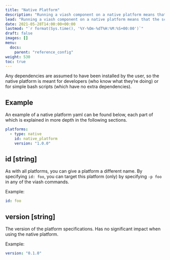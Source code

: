 ```yaml
---
title: "Native Platform"
description: "Running a viash component on a native platform means that the script will be executed in your current environment."
lead: "Running a viash component on a native platform means that the script will be executed in your current environment."
date: 2021-05-28T14:00:00+00:00
lastmod: "`r format(Sys.time(), '%Y-%Om-%dT%H:%M:%S+00:00')`"
draft: false
images: []
menu:
  docs:
    parent: "reference_config"
weight: 530
toc: true
---
```



Any dependencies are assumed to have been installed by the user, so the native platform is meant for developers (who know what they're doing) or for simple bash scripts (which have no extra dependencies).

## Example
An example of a native platform yaml can be found below, each part of which is explained in more depth in the following sections. 

```yaml
platforms:
  - type: native
    id: native_platform
    version: "1.0.0"
```

## id [string] {#id}
As with all platforms, you can give a platform a different name. By specifying `id: foo`, you can target this platform (only) by specifying `-p foo` in any of the viash commands.

Example:
```yaml
id: foo
```

## version [string] {#version}
The version of the platform specifications. Has no significant impact when using the native platform.

Example:
```yaml
version: "0.1.0"
```


